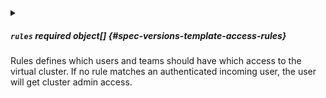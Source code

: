 

<PartialDefaultClusterRole />



<details className="config-field" data-expandable="true">
<summary>

##### `rules` <span className="config-field-required" data-required="false">required</span> <span className="config-field-type">object[]</span> <span className="config-field-default"></span> <span className="config-field-enum"></span> {#spec-versions-template-access-rules}

Rules defines which users and teams should have which access to the virtual
cluster. If no rule matches an authenticated incoming user, the user will get cluster admin
access.

</summary>

<PartialRulesreference />


</details>
